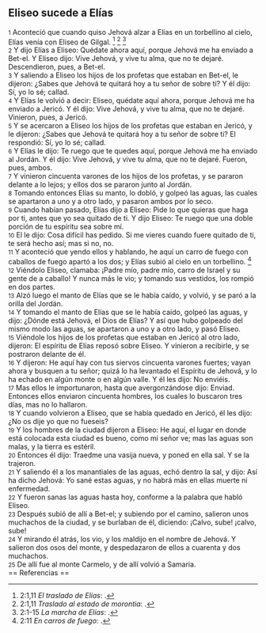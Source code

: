 == Eliseo sucede a Elías ==

{{anchor|1}} <small>1</small> Aconteció que cuando quiso Jehová alzar a Elías en un torbellino al cielo, Elías venía con Eliseo de Gilgal. <ref>2:1,11 ''El traslado de Elías'': {{lib|LU|45|4|15}}.</ref> <ref>2:1,11 ''Traslado al estado de morontia'': {{lib|LU|55|2|1}}.</ref> <ref>2:1-15 ''La marcha de Elías'': {{lib|LU|97|2|2}}.</ref><br>
{{anchor|2}} <small>2</small> Y dijo Elías a Eliseo: Quédate ahora aquí, porque Jehová me ha enviado a Bet-el. Y Eliseo dijo: Vive Jehová, y vive tu alma, que no te dejaré. Descendieron, pues, a Bet-el.<br>
{{anchor|3}} <small>3</small> Y saliendo a Eliseo los hijos de los profetas que estaban en Bet-el, le dijeron: ¿Sabes que Jehová te quitará hoy a tu señor de sobre ti? Y él dijo: Sí, yo lo sé; callad.<br>
{{anchor|4}} <small>4</small> Y Elías le volvió a decir: Eliseo, quédate aquí ahora, porque Jehová me ha enviado a Jericó. Y él dijo: Vive Jehová, y vive tu alma, que no te dejaré. Vinieron, pues, a Jericó.<br>
{{anchor|5}} <small>5</small> Y se acercaron a Eliseo los hijos de los profetas que estaban en Jericó, y le dijeron: ¿Sabes que Jehová te quitará hoy a tu señor de sobre ti? El respondió: Sí, yo lo sé; callad.<br>
{{anchor|6}} <small>6</small> Y Elías le dijo: Te ruego que te quedes aquí, porque Jehová me ha enviado al Jordán. Y él dijo: Vive Jehová, y vive tu alma, que no te dejaré. Fueron, pues, ambos.<br>
{{anchor|7}} <small>7</small> Y vinieron cincuenta varones de los hijos de los profetas, y se pararon delante a lo lejos; y ellos dos se pararon junto al Jordán.<br>
{{anchor|8}} <small>8</small> Tomando entonces Elías su manto, lo dobló, y golpeó las aguas, las cuales se apartaron a uno y a otro lado, y pasaron ambos por lo seco.<br>
{{anchor|9}} <small>9</small> Cuando habían pasado, Elías dijo a Eliseo: Pide lo que quieras que haga por ti, antes que yo sea quitado de ti. Y dijo Eliseo: Te ruego que una doble porción de tu espíritu sea sobre mí.<br>
{{anchor|10}} <small>10</small> El le dijo: Cosa difícil has pedido. Si me vieres cuando fuere quitado de ti, te será hecho así; mas si no, no.<br>
{{anchor|11}} <small>11</small> Y aconteció que yendo ellos y hablando, he aquí un carro de fuego con caballos de fuego apartó a los dos; y Elías subió al cielo en un torbellino. <ref>2:11 ''En carros de fuego'': {{lib|LU|110|7|2}}.</ref><br>
{{anchor|12}} <small>12</small> Viéndolo Eliseo, clamaba: ¡Padre mío, padre mío, carro de Israel y su gente de a caballo! Y nunca más le vio; y tomando sus vestidos, los rompió en dos partes.<br>
{{anchor|13}} <small>13</small> Alzó luego el manto de Elías que se le había caído, y volvió, y se paró a la orilla del Jordán.<br>
{{anchor|14}} <small>14</small> Y tomando el manto de Elías que se le había caído, golpeó las aguas, y dijo: ¿Dónde está Jehová, el Dios de Elías? Y así que hubo golpeado del mismo modo las aguas, se apartaron a uno y a otro lado, y pasó Eliseo.<br>
{{anchor|15}} <small>15</small> Viéndole los hijos de los profetas que estaban en Jericó al otro lado, dijeron: El espíritu de Elías reposó sobre Eliseo. Y vinieron a recibirle, y se postraron delante de él.<br>
{{anchor|16}} <small>16</small> Y dijeron: He aquí hay con tus siervos cincuenta varones fuertes; vayan ahora y busquen a tu señor; quizá lo ha levantado el Espíritu de Jehová, y lo ha echado en algún monte o en algún valle. Y él les dijo: No enviéis.<br>
{{anchor|17}} <small>17</small> Mas ellos le importunaron, hasta que avergonzándose dijo: Enviad. Entonces ellos enviaron cincuenta hombres, los cuales lo buscaron tres días, mas no lo hallaron.<br>
{{anchor|18}} <small>18</small> Y cuando volvieron a Eliseo, que se había quedado en Jericó, él les dijo: ¿No os dije yo que no fueseis?<br>
{{anchor|19}} <small>19</small> Y los hombres de la ciudad dijeron a Eliseo: He aquí, el lugar en donde está colocada esta ciudad es bueno, como mi señor ve; mas las aguas son malas, y la tierra es estéril.<br>
{{anchor|20}} <small>20</small> Entonces él dijo: Traedme una vasija nueva, y poned en ella sal. Y se la trajeron.<br>
{{anchor|21}} <small>21</small> Y saliendo él a los manantiales de las aguas, echó dentro la sal, y dijo: Así ha dicho Jehová: Yo sané estas aguas, y no habrá más en ellas muerte ni enfermedad.<br>
{{anchor|22}} <small>22</small> Y fueron sanas las aguas hasta hoy, conforme a la palabra que habló Eliseo.<br>
{{anchor|23}} <small>23</small> Después subió de allí a Bet-el; y subiendo por el camino, salieron unos muchachos de la ciudad, y se burlaban de él, diciendo: ¡Calvo, sube! ¡calvo, sube!<br>
{{anchor|24}} <small>24</small> Y mirando él atrás, los vio, y los maldijo en el nombre de Jehová. Y salieron dos osos del monte, y despedazaron de ellos a cuarenta y dos muchachos.<br>
{{anchor|25}} <small>25</small> De allí fue al monte Carmelo, y de allí volvió a Samaria.<br>
== Referencias ==

<references />
